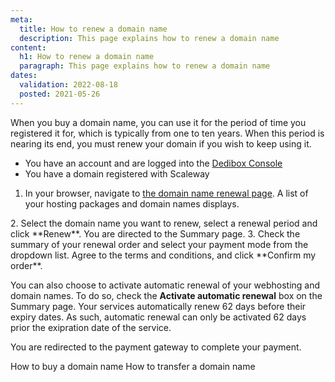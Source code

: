 ```yaml
---
meta:
  title: How to renew a domain name
  description: This page explains how to renew a domain name
content:
  h1: How to renew a domain name
  paragraph: This page explains how to renew a domain name
dates:
  validation: 2022-08-18
  posted: 2021-05-26
---
```


When you buy a domain name, you can use it for the period of time you registered it for, which is typically from one to ten years. When this period is nearing its end, you must renew your domain if you wish to keep using it.

<Message type="requirement">

  - You have an account and are logged into the [Dedibox Console](https://console.online.net) 
  - You have a domain registered with Scaleway

</Message>

1. In your browser, navigate to [the domain name renewal page](https://console.online.net/en/order/renew). A list of your hosting packages and domain names displays.

  <Lightbox src="scaleway-renew-domain.webp" alt="" />
2. Select the domain name you want to renew, select a renewal period and click **Renew**. You are directed to the Summary page.
3. Check the summary of your renewal order and select your payment mode from the dropdown list. Agree to the terms and conditions, and click **Confirm my order**.

  <Message type="tip">

  You can also choose to activate automatic renewal of your webhosting and domain names. To do so, check the **Activate automatic renewal** box on the Summary page. Your services automatically renew 62 days before their expiry dates. As such, automatic renewal can only be activated 62 days prior the exipration date of the service. 

  </Message>

  You are redirected to the payment gateway to complete your payment.

<Navigation title="See Also">
  <PreviousButton to="/dedibox-network/domains/how-to/purchase-domain/">How to buy a domain name</PreviousButton>
  <NextButton to="/dedibox-network/domains/how-to/transfer-domain/">How to transfer a domain name</NextButton>
</Navigation>
